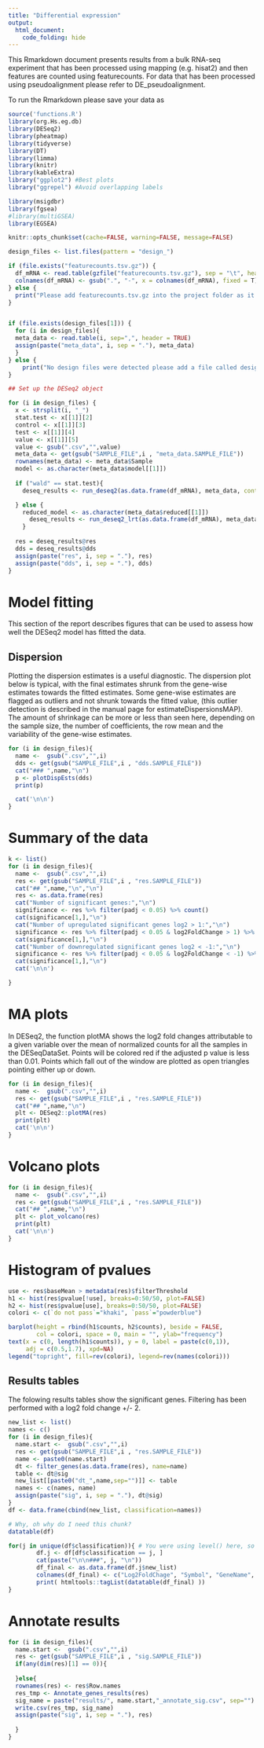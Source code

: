 ```yaml
---
title: "Differential expression"
output: 
  html_document:
    code_folding: hide
---
```


This Rmarkdown document presents results from a bulk RNA-seq experiment that has been processed using mapping (e.g. hisat2) and then features are counted using featurecounts. For data that has been processed using pseudoalignment please refer to DE_pseudoalignment.

To run the Rmarkdown please save your data as 


```r
source('functions.R')
library(org.Hs.eg.db)
library(DESeq2)
library(pheatmap)
library(tidyverse)
library(DT)
library(limma)
library(knitr)
library(kableExtra)
library("ggplot2") #Best plots
library("ggrepel") #Avoid overlapping labels

library(msigdbr)
library(fgsea)
#library(multiGSEA)
library(EGSEA)

knitr::opts_chunk$set(cache=FALSE, warning=FALSE, message=FALSE)
```


```r

design_files <- list.files(pattern = "design_")

if (file.exists("featurecounts.tsv.gz")) {
  df_mRNA <- read.table(gzfile("featurecounts.tsv.gz"), sep = "\t", header = TRUE, row.names = 1)
  colnames(df_mRNA) <- gsub(".", "-", x = colnames(df_mRNA), fixed = T)
} else {
  print("Please add featurecounts.tsv.gz into the project folder as it seems to be missing")
}


if (file.exists(design_files[1])) {
  for (i in design_files){
  meta_data <- read.table(i, sep=",", header = TRUE) 
  assign(paste("meta_data", i, sep = "."), meta_data)
  }
} else {
    print("No design files were detected please add a file called design_<test>_<control>_<test>_<column>.csv. Please refer to documentation on github for more ifnormation")
}


```

```r
## Set up the DESeq2 object

for (i in design_files) {
  x <- strsplit(i, "_")
  stat.test <- x[[1]][2]
  control <- x[[1]][3]
  test <- x[[1]][4]
  value <- x[[1]][5]
  value <- gsub(".csv","",value)
  meta_data <- get(gsub("SAMPLE_FILE",i , "meta_data.SAMPLE_FILE"))
  rownames(meta_data) <- meta_data$Sample
  model <- as.character(meta_data$model[[1]])
  
  if ("wald" == stat.test){
    deseq_results <- run_deseq2(as.data.frame(df_mRNA), meta_data, control = control, test=test, value=value, model = model)

  } else {
    reduced_model <- as.character(meta_data$reduced[[1]])
      deseq_results <- run_deseq2_lrt(as.data.frame(df_mRNA), meta_data, control = control, test=test, value=value, model = model, reduced = reduced_model)
    }
  
  res = deseq_results@res
  dds = deseq_results@dds
  assign(paste("res", i, sep = "."), res)
  assign(paste("dds", i, sep = "."), dds)
}

```

# Model fitting

This section of the report describes figures that can be used to assess how well the DESeq2 model has fitted the data.

## Dispersion {.tabset .tabset-fade}

Plotting the dispersion estimates is a useful diagnostic. The dispersion plot below is typical, with the final estimates shrunk from the gene-wise estimates towards the fitted estimates. Some gene-wise estimates are flagged as outliers and not shrunk towards the fitted value, (this outlier detection is described in the manual page for estimateDispersionsMAP). The amount of shrinkage can be more or less than seen here, depending on the sample size, the number of coefficients, the row mean and the variability of the gene-wise estimates.


```r
for (i in design_files){
  name <-  gsub(".csv","",i)
  dds <- get(gsub("SAMPLE_FILE",i , "dds.SAMPLE_FILE"))
  cat("### ",name,"\n")
  p <- plotDispEsts(dds)
  print(p)

  cat('\n\n')
} 

```


# Summary of the data {.tabset .tabset-fade}


```r
k <- list()
for (i in design_files){
  name <-  gsub(".csv","",i)
  res <- get(gsub("SAMPLE_FILE",i , "res.SAMPLE_FILE"))
  cat("## ",name,"\n","\n")
  res <- as.data.frame(res)
  cat("Number of significant genes:","\n")
  significance <- res %>% filter(padj < 0.05) %>% count()
  cat(significance[1,],"\n")
  cat("Number of upregulated significant genes log2 > 1:","\n")
  significance <- res %>% filter(padj < 0.05 & log2FoldChange > 1) %>% count()
  cat(significance[1,],"\n")
  cat("Number of downregulated significant genes log2 < -1:","\n")
  significance <- res %>% filter(padj < 0.05 & log2FoldChange < -1) %>% count()
  cat(significance[1,],"\n")
  cat('\n\n')

} 

```


# MA plots {.tabset .tabset-fade}

In DESeq2, the function plotMA shows the log2 fold changes attributable to a given variable over the mean of normalized counts for all the samples in the DESeqDataSet. Points will be colored red if the adjusted p value is less than 0.01. Points which fall out of the window are plotted as open triangles pointing either up or down.


```r
for (i in design_files){
  name <-  gsub(".csv","",i)
  res <- get(gsub("SAMPLE_FILE",i , "res.SAMPLE_FILE"))
  cat("## ",name,"\n")
  plt <- DESeq2::plotMA(res)
  print(plt)
  cat('\n\n')
} 

```

# Volcano plots {.tabset .tabset-fade}



```r

for (i in design_files){
  name <-  gsub(".csv","",i)
  res <- get(gsub("SAMPLE_FILE",i , "res.SAMPLE_FILE"))
  cat("## ",name,"\n")
  plt <- plot_volcano(res)
  print(plt)
  cat('\n\n')
} 


```

# Histogram of pvalues {.tabset .tabset-fade}

```r
use <- res$baseMean > metadata(res)$filterThreshold
h1 <- hist(res$pvalue[!use], breaks=0:50/50, plot=FALSE)
h2 <- hist(res$pvalue[use], breaks=0:50/50, plot=FALSE)
colori <- c(`do not pass`="khaki", `pass`="powderblue")

barplot(height = rbind(h1$counts, h2$counts), beside = FALSE,
        col = colori, space = 0, main = "", ylab="frequency")
text(x = c(0, length(h1$counts)), y = 0, label = paste(c(0,1)),
     adj = c(0.5,1.7), xpd=NA)
legend("topright", fill=rev(colori), legend=rev(names(colori)))
```

## Results tables {.tabset .tabset-fade}

The folowing results tables show the significant genes. Filtering has been performed with a log2 fold change +/- 2.




```r
new_list <- list()
names <- c()
for (i in design_files){
  name.start <-  gsub(".csv","",i)
  res <- get(gsub("SAMPLE_FILE",i , "res.SAMPLE_FILE"))
  name <- paste0(name.start)
  dt <- filter_genes(as.data.frame(res), name=name)
  table <- dt@sig
  new_list[[paste0("dt_",name,sep="")]] <- table
  names <- c(names, name)
  assign(paste("sig", i, sep = "."), dt@sig)
} 
df <- data.frame(cbind(new_list, classification=names))

```

```r
# Why, oh why do I need this chunk?
datatable(df)
```

```r

for(j in unique(df$classification)){ # You were using level() here, so your for-loop never got off the ground
        df.j <- df[df$classification == j, ]
        cat(paste("\n\n###", j, "\n"))
        df_final <- as.data.frame(df.j$new_list)
        colnames(df_final) <- c("Log2FoldChage", "Symbol", "GeneName", "baseMean", "padj", "Ensembl")
        print( htmltools::tagList(datatable(df_final) ))
}
```



# Annotate results

```r
for (i in design_files){
  name.start <-  gsub(".csv","",i)
  res <- get(gsub("SAMPLE_FILE",i , "sig.SAMPLE_FILE"))
  if(any(dim(res)[1] == 0)){
    
  }else{
  rownames(res) <- res$Row.names
  res_tmp <- Annotate_genes_results(res)
  sig_name = paste("results/", name.start,"_annotate_sig.csv", sep="")
  write.csv(res_tmp, sig_name)
  assign(paste("sig", i, sep = "."), res)
    
  }
}
```